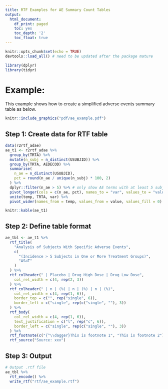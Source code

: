 ```yaml
---
title: RTF Examples for AE Summary Count Tables
output:
  html_document:
    df_print: paged
    toc: yes
    toc_depth: '2'
    toc_float: true
---
```


```r
knitr::opts_chunk$set(echo = TRUE)
devtools::load_all() # need to be updated after the package mature

library(dplyr)
library(tidyr)
```

# Example:

This example shows how to create a simplified adverse events summary table as below.

```r
knitr::include_graphics("pdf/ae_example.pdf")
```

## Step 1: Create data for RTF table

```r
data(r2rtf_adae)
ae_t1 <- r2rtf_adae %>%
  group_by(TRTA) %>%
  mutate(n_subj = n_distinct(USUBJID)) %>%
  group_by(TRTA, AEDECOD) %>%
  summarise(
    n_ae = n_distinct(USUBJID),
    pct = round(n_ae / unique(n_subj) * 100, 2)
  ) %>%
  dplyr::filter(n_ae > 5) %>% # only show AE terms with at least 5 subjects in one treatment group.
  pivot_longer(cols = c(n_ae, pct), names_to = "var", values_to = "value") %>%
  unite(temp, TRTA, var) %>%
  pivot_wider(names_from = temp, values_from = value, values_fill = 0)
```

```r
knitr::kable(ae_t1)
```

## Step 2: Define table format

```r
ae_tbl <- ae_t1 %>%
  rtf_title(
    "Analysis of Subjects With Specific Adverse Events",
    c(
      "(Incidence > 5 Subjects in One or More Treatment Groups)",
      "ASaT"
    )
  ) %>%
  rtf_colheader(" | Placebo | Drug High Dose | Drug Low Dose",
    col_rel_width = c(4, rep(2, 3))
  ) %>%
  rtf_colheader(" | n | (%) | n | (%) | n | (%)",
    col_rel_width = c(4, rep(1, 6)),
    border_top = c("", rep("single", 6)),
    border_left = c("single", rep(c("single", ""), 3))
  ) %>%
  rtf_body(
    col_rel_width = c(4, rep(1, 6)),
    text_justification = c("l", rep("c", 6)),
    border_left = c("single", rep(c("single", ""), 3))
  ) %>%
  rtf_footnote(c("{^\\dagger}This is footnote 1", "This is footnote 2"), ) %>%
  rtf_source("Source: xxx")
```

## Step 3: Output

```r
# Output .rtf file  
ae_tbl %>%
  rtf_encode() %>%
  write_rtf("rtf/ae_example.rtf")
```
